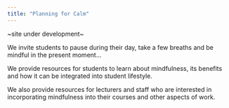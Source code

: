 ```yaml
---
title: "Planning for Calm"
---
```


~site under development~

We invite students to pause during their day, take a few breaths and be mindful in the present moment...

We provide resources for students to learn about mindfulness, its benefits and how it can be integrated into student lifestyle.

We also provide resources for lecturers and staff who are interested in incorporating mindfulness into their courses and other aspects of work.

